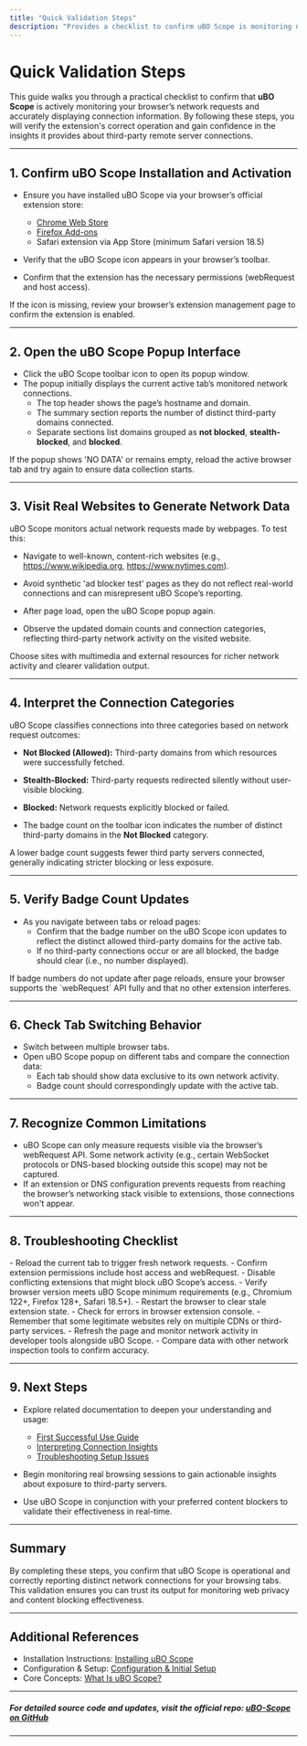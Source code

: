 ```yaml
---
title: "Quick Validation Steps"
description: "Provides a checklist to confirm uBO Scope is monitoring network requests and displaying connections as expected. Includes tips to test the extension on real websites and recognize correct operation."
---
```


# Quick Validation Steps

This guide walks you through a practical checklist to confirm that **uBO Scope** is actively monitoring your browser’s network requests and accurately displaying connection information. By following these steps, you will verify the extension's correct operation and gain confidence in the insights it provides about third-party remote server connections.

---

## 1. Confirm uBO Scope Installation and Activation

- Ensure you have installed uBO Scope via your browser’s official extension store:
  - [Chrome Web Store](https://chromewebstore.google.com/detail/ubo-scope/bbdpgcaljkaaigfcomhidmneffjjjfgp)
  - [Firefox Add-ons](https://addons.mozilla.org/firefox/addon/ubo-scope/)
  - Safari extension via App Store (minimum Safari version 18.5)

- Verify that the uBO Scope icon appears in your browser’s toolbar.
- Confirm that the extension has the necessary permissions (webRequest and host access).

<Tip>
If the icon is missing, review your browser’s extension management page to confirm the extension is enabled.
</Tip>

---

## 2. Open the uBO Scope Popup Interface

- Click the uBO Scope toolbar icon to open its popup window.
- The popup initially displays the current active tab’s monitored network connections.
  - The top header shows the page’s hostname and domain.
  - The summary section reports the number of distinct third-party domains connected.
  - Separate sections list domains grouped as **not blocked**, **stealth-blocked**, and **blocked**.

<Note>
If the popup shows 'NO DATA' or remains empty, reload the active browser tab and try again to ensure data collection starts.
</Note>

---

## 3. Visit Real Websites to Generate Network Data

uBO Scope monitors actual network requests made by webpages. To test this:

- Navigate to well-known, content-rich websites (e.g., https://www.wikipedia.org, https://www.nytimes.com).
- Avoid synthetic 'ad blocker test' pages as they do not reflect real-world connections and can misrepresent uBO Scope’s reporting.

- After page load, open the uBO Scope popup again.
- Observe the updated domain counts and connection categories, reflecting third-party network activity on the visited website.

<Tip>
Choose sites with multimedia and external resources for richer network activity and clearer validation output.
</Tip>

---

## 4. Interpret the Connection Categories

uBO Scope classifies connections into three categories based on network request outcomes:

- **Not Blocked (Allowed):** Third-party domains from which resources were successfully fetched.
- **Stealth-Blocked:** Third-party requests redirected silently without user-visible blocking.
- **Blocked:** Network requests explicitly blocked or failed.

- The badge count on the toolbar icon indicates the number of distinct third-party domains in the **Not Blocked** category.

<Info>
A lower badge count suggests fewer third party servers connected, generally indicating stricter blocking or less exposure.
</Info>

---

## 5. Verify Badge Count Updates

- As you navigate between tabs or reload pages:
  - Confirm that the badge number on the uBO Scope icon updates to reflect the distinct allowed third-party domains for the active tab.
  - If no third-party connections occur or are all blocked, the badge should clear (i.e., no number displayed).

<Warning>
If badge numbers do not update after page reloads, ensure your browser supports the `webRequest` API fully and that no other extension interferes.
</Warning>

---

## 6. Check Tab Switching Behavior

- Switch between multiple browser tabs.
- Open uBO Scope popup on different tabs and compare the connection data:
  - Each tab should show data exclusive to its own network activity.
  - Badge count should correspondingly update with the active tab.

---

## 7. Recognize Common Limitations

- uBO Scope can only measure requests visible via the browser’s webRequest API. Some network activity (e.g., certain WebSocket protocols or DNS-based blocking outside this scope) may not be captured.
- If an extension or DNS configuration prevents requests from reaching the browser’s networking stack visible to extensions, those connections won't appear.

---

## 8. Troubleshooting Checklist

<AccordionGroup title="Common Issues & Solutions">
<Accordion title="Popup Shows NO DATA or Empty">
- Reload the current tab to trigger fresh network requests.
- Confirm extension permissions include host access and webRequest.
- Disable conflicting extensions that might block uBO Scope’s access.
</Accordion>
<Accordion title="Badge Count Does Not Update">
- Verify browser version meets uBO Scope minimum requirements (e.g., Chromium 122+, Firefox 128+, Safari 18.5+).
- Restart the browser to clear stale extension state.
- Check for errors in browser extension console.
</Accordion>
<Accordion title="Unexpected Zero or High Third-Party Domain Counts">
- Remember that some legitimate websites rely on multiple CDNs or third-party services.
- Refresh the page and monitor network activity in developer tools alongside uBO Scope.
- Compare data with other network inspection tools to confirm accuracy.
</Accordion>
</AccordionGroup>

---

## 9. Next Steps

- Explore related documentation to deepen your understanding and usage:
  - [First Successful Use Guide](./first-use)
  - [Interpreting Connection Insights](../../guides/getting-started-essentials/interpreting-connection-insights)
  - [Troubleshooting Setup Issues](./troubleshooting-setup)

- Begin monitoring real browsing sessions to gain actionable insights about exposure to third-party servers.

- Use uBO Scope in conjunction with your preferred content blockers to validate their effectiveness in real-time.

---

## Summary

By completing these steps, you confirm that uBO Scope is operational and correctly reporting distinct network connections for your browsing tabs. This validation ensures you can trust its output for monitoring web privacy and content blocking effectiveness.

---

## Additional References

- Installation Instructions: [Installing uBO Scope](../../setup-installation/installing-extension)
- Configuration & Setup: [Configuration & Initial Setup](../../setup-installation/configuration-setup)
- Core Concepts: [What Is uBO Scope?](../../../overview/intro-basics/what-is-ubo-scope)


---

##### For detailed source code and updates, visit the official repo: [uBO-Scope on GitHub](https://github.com/gorhill/uBO-Scope)

---

